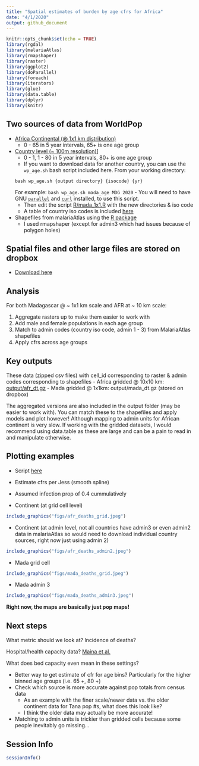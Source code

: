 ```yaml
---
title: "Spatial estimates of burden by age cfrs for Africa"
date: "4/1/2020"
output: github_document
---
```


```r
knitr::opts_chunk$set(echo = TRUE)
library(rgdal)
library(malariaAtlas)
library(rmapshaper)
library(raster)
library(ggplot2)
library(doParallel) 
library(foreach)
library(iterators)
library(glue)
library(data.table)
library(dplyr)
library(knitr)
```

## Two sources of data from WorldPop

- [Africa Continental (@ 1x1 km distribution)](https://www.worldpop.org/geodata/summary?id=1276)
    - 0 - 65 in 5 year intervals, 65+ is one age group
    
- [Country level (~ 100m resolution)](https://www.worldpop.org/geodata/summary?id=16870)]
    - 0 - 1, 1 - 80 in 5 year intervals, 80+ is one age group
    - If you want to download data for another country, you can use the `wp_age.sh` bash script included here. From your working directory:
    
    ``` 
    bash wp_age.sh {output directory} {isocode} {yr}
    ```
    For example:
    ```
    bash wp_age.sh mada_age MDG 2020
    ```
      -  You will need to have GNU [`parallel`](https://www.gnu.org/software/parallel/)  and [`curl`](https://curl.haxx.se) installed, to use this script.
    - Then edit the script [R/mada_1x1.R](R/mada_1x1.R) with the new directories & iso code
    - A table of country iso codes is included [here]("output/iso_codes.csv")

- Shapefiles from malariaAtlas using the [R package](https://cran.r-project.org/web/packages/malariaAtlas/index.html)
    - I used rmapshaper (except for admin3 which had issues because of polygon holes)

## Spatial files and other large files are stored on dropbox 

- [Download here](https://www.dropbox.com/sh/wwxc9wb2xpv5qog/AACSsRjpq4Skesoy0Ijzt2I9a?dl=0)

## Analysis 

For both Madagascar @ ~ 1x1 km scale and AFR at  ~ 10 km scale:  

1. Aggregate rasters up to make them easier to work with
2. Add male and female populations in each age group
3. Match to admin codes (country iso code, admin 1 - 3) from MalariaAtlas shapefiles
4. Apply cfrs across age groups

## Key outputs

These data (zipped csv files) with cell_id corresponding to raster &  admin codes corresponding to shapefiles
- Africa gridded @ 10x10 km: [output/afr_dt.gz](output/afr_dt.gz)
- Mada gridded @ 1x1km: output/mada_dt.gz (stored on dropbox)

The aggregated versions are also included in the output folder (may be easier to work with).  You can match these to the shapefiles and apply models and plot however! Although mapping to admin units for African continent is very slow. If working with the gridded datasets, I  would recommend using data.table as these are large and can be a pain to read in and manipulate otherwise. 

## Plotting examples
- Script [here]("R/plotting.R")
- Estimate cfrs per Jess (smooth spline)
- Assumed infection prop of 0.4 cummulatively

- Continent (at grid cell level)
```r
include_graphics("figs/afr_deaths_grid.jpeg")
```

- Continent (at admin level, not all countries have admin3 or even admin2 data in malariaAtlas so would need to download individual country sources, right now just using admin 2)
```r
include_graphics("figs/afr_deaths_admin2.jpeg")
```

- Mada grid cell
```r
include_graphics("figs/mada_deaths_grid.jpeg")
```

- Mada admin 3
```r
include_graphics("figs/mada_deaths_admin3.jpeg")
```

**Right now, the maps are basically just pop maps!**

## Next steps
What metric should we look at? Incidence of deaths?

Hospital/health capacity data? [Maina et al.](https://www.nature.com/articles/s41597-019-0142-2)

What does bed capacity even mean in these settings?

- Better way to get estimate of cfr for age bins? Particularly for the higher binned age groups (i.e. 65 +, 80 +)
- Check which source is more accurate against pop totals from census data 
    - As an example with the finer scale/newer data vs. the older continent data for Tana pop #s, what does this look like?
    - I think the older data may actually be more accurate!
- Matching to admin units is trickier than gridded cells because some people inevitably go missing...

## Session Info
``` r
sessionInfo()
```
